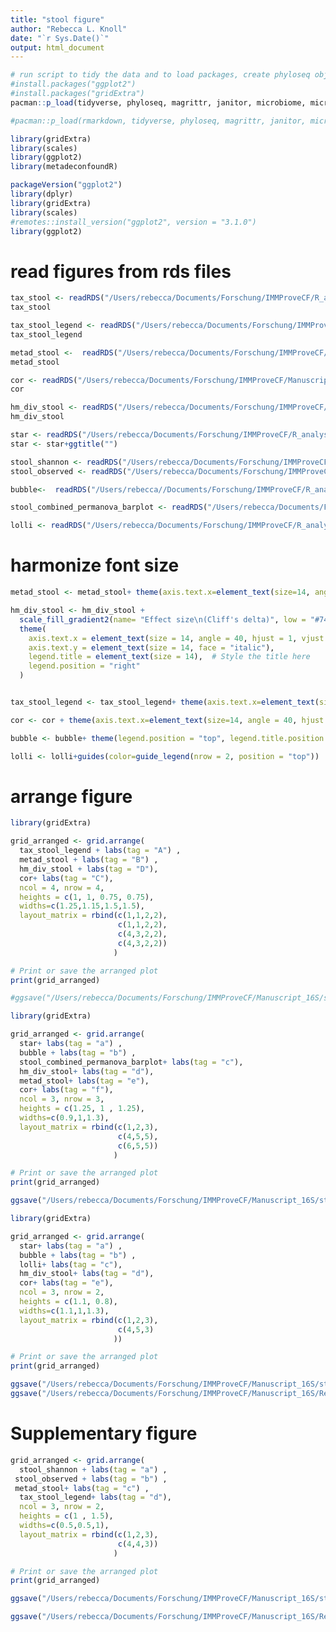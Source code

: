 ```yaml
---
title: "stool figure"
author: "Rebecca L. Knoll"
date: "`r Sys.Date()`"
output: html_document
---
```


```r
# run script to tidy the data and to load packages, create phyloseq object (ps_clean) and load libraries
#install.packages("ggplot2")
#install.packages("gridExtra")
pacman::p_load(tidyverse, phyloseq, magrittr, janitor, microbiome, microViz, knitr, lubridate, naniar, readxl, ggplot2, ggpubr, ggalluvial, metadeconfoundR)

#pacman::p_load(rmarkdown, tidyverse, phyloseq, magrittr, janitor, microbiome, knitr, lubridate, naniar, readxl, ggplot2, ggpubr,rstatix, metadeconfoundR, microViz)

library(gridExtra)
library(scales)
library(ggplot2)
library(metadeconfoundR)

packageVersion("ggplot2")
library(dplyr)
library(gridExtra)
library(scales)
#remotes::install_version("ggplot2", version = "3.1.0")
library(ggplot2)
```

# read figures from rds files
```r
tax_stool <- readRDS("/Users/rebecca/Documents/Forschung/IMMProveCF/R_analysis/figures/relAb_cuneiform_plot_stool_patients.rds")
tax_stool

tax_stool_legend <- readRDS("/Users/rebecca/Documents/Forschung/IMMProveCF/R_analysis/figures/da_stool.rds")
tax_stool_legend

metad_stool <-  readRDS("/Users/rebecca/Documents/Forschung/IMMProveCF/Manuscript_16S/IMMProveCF_public/outputs/stool_metaD_25percentprevalence.rds")
metad_stool

cor <- readRDS("/Users/rebecca/Documents/Forschung/IMMProveCF/Manuscript_16S/IMMProveCF_public/outputs/cor_esch_cale_stool.rds")
cor

hm_div_stool <- readRDS("/Users/rebecca/Documents/Forschung/IMMProveCF/Manuscript_16S/IMMProveCF_public/outputs/stool_div_hm.rds")
hm_div_stool

star <- readRDS("/Users/rebecca/Documents/Forschung/IMMProveCF/R_analysis/figures/starplot_stool.rds")
star <- star+ggtitle("")

stool_shannon <- readRDS("/Users/rebecca/Documents/Forschung/IMMProveCF/R_analysis/figures/stool_shannon.rds")
stool_observed <- readRDS("/Users/rebecca/Documents/Forschung/IMMProveCF/R_analysis/figures/stool_observed.rds")

bubble<-  readRDS("/Users/rebecca//Documents/Forschung/IMMProveCF/R_analysis/rds_files/PERMANOVA_timepoints_stool_woControls.rds")

stool_combined_permanova_barplot <- readRDS("/Users/rebecca/Documents/Forschung/IMMProveCF/R_analysis/rds_files/stool_combined_permanova_barplot.rds")

lolli <- readRDS("/Users/rebecca/Documents/Forschung/IMMProveCF/R_analysis/rds_files/stool_permanova_lollipop_plot.rds")
```

# harmonize font size
```r
metad_stool <- metad_stool+ theme(axis.text.x=element_text(size=14, angle = 40, hjust = 1, vjust = 1.05), axis.text.y=element_text(size=14, face="italic"), legend.title = element_text(size=14), legend.position = "bottom")

hm_div_stool <- hm_div_stool + 
  scale_fill_gradient2(name= "Effect size\n(Cliff's delta)", low = "#746999", high = "#69b3a2", mid = "white", midpoint = 0, guide = guide_colorbar(raster = F))+  # Set the title here
  theme(
    axis.text.x = element_text(size = 14, angle = 40, hjust = 1, vjust = 1.05), 
    axis.text.y = element_text(size = 14, face = "italic"), 
    legend.title = element_text(size = 14),  # Style the title here
    legend.position = "right"
  )


tax_stool_legend <- tax_stool_legend+ theme(axis.text.x=element_text(size=14, angle = 40, hjust = 1, vjust = 1.05), axis.text.y=element_text(size=16, face="italic"), legend.title = element_text(size=14), legend.position = "bottom")

cor <- cor + theme(axis.text.x=element_text(size=14, angle = 40, hjust = 1, vjust = 1.05), axis.text.y=element_text(size=14, face="italic"), legend.title = element_text(size=14), legend.position = "right")+guides(color=guide_legend(nrow = 5, title = "Month from \ntreatment start")) 

bubble <- bubble+ theme(legend.position = "top", legend.title.position = "top") + guides( size=guide_legend(nrow = 2),fill = guide_legend(nrow = 2))

lolli <- lolli+guides(color=guide_legend(nrow = 2, position = "top")) 
```
# arrange figure
```r

library(gridExtra)

grid_arranged <- grid.arrange(
  tax_stool_legend + labs(tag = "A") ,
  metad_stool + labs(tag = "B") ,
  hm_div_stool + labs(tag = "D"),
  cor+ labs(tag = "C"),
  ncol = 4, nrow = 4,
  heights = c(1, 1, 0.75, 0.75),
  widths=c(1.25,1.15,1.5,1.5),
  layout_matrix = rbind(c(1,1,2,2),
                        c(1,1,2,2),
                        c(4,3,2,2),
                        c(4,3,2,2))
                       )

# Print or save the arranged plot
print(grid_arranged)

#ggsave("/Users/rebecca/Documents/Forschung/IMMProveCF/Manuscript_16S/stool_figure.png",grid_arranged, dpi = 300, width = 16, height = 10)
```

```r

library(gridExtra)

grid_arranged <- grid.arrange(
  star+ labs(tag = "a") ,
  bubble + labs(tag = "b") ,
  stool_combined_permanova_barplot+ labs(tag = "c"),
  hm_div_stool+ labs(tag = "d"),
  metad_stool+ labs(tag = "e"),
  cor+ labs(tag = "f"),
  ncol = 3, nrow = 3,
  heights = c(1.25, 1 , 1.25),
  widths=c(0.9,1,1.3),
  layout_matrix = rbind(c(1,2,3),
                        c(4,5,5),
                        c(6,5,5))
                       )

# Print or save the arranged plot
print(grid_arranged)

ggsave("/Users/rebecca/Documents/Forschung/IMMProveCF/Manuscript_16S/stool_figure2.png",grid_arranged, dpi = 300, width = 16, height = 12)
```

```r

library(gridExtra)

grid_arranged <- grid.arrange(
  star+ labs(tag = "a") ,
  bubble + labs(tag = "b") ,
  lolli+ labs(tag = "c"),
  hm_div_stool+ labs(tag = "d"),
  cor+ labs(tag = "e"),
  ncol = 3, nrow = 2,
  heights = c(1.1, 0.8),
  widths=c(1.1,1,1.3),
  layout_matrix = rbind(c(1,2,3),
                        c(4,5,3)
                       ))

# Print or save the arranged plot
print(grid_arranged)

ggsave("/Users/rebecca/Documents/Forschung/IMMProveCF/Manuscript_16S/stool_figure3.png",grid_arranged, dpi = 300, width = 16, height = 10)
ggsave("/Users/rebecca/Documents/Forschung/IMMProveCF/Manuscript_16S/Revision/pdf_figures/Figure3.pdf",grid_arranged, dpi = 300, width = 17, height = 8)
```

# Supplementary figure
```r

grid_arranged <- grid.arrange(
  stool_shannon + labs(tag = "a") ,
 stool_observed + labs(tag = "b") ,
 metad_stool+ labs(tag = "c") ,
  tax_stool_legend+ labs(tag = "d"),
  ncol = 3, nrow = 2,
  heights = c(1 , 1.5),
  widths=c(0.5,0.5,1),
  layout_matrix = rbind(c(1,2,3),
                        c(4,4,3))
                       )

# Print or save the arranged plot
print(grid_arranged)

ggsave("/Users/rebecca/Documents/Forschung/IMMProveCF/Manuscript_16S/stool_supplement_figure.png",grid_arranged, dpi = 300, width = 16, height = 10)

ggsave("/Users/rebecca/Documents/Forschung/IMMProveCF/Manuscript_16S/Revision/pdf_figures/supp_figure4.pdf",grid_arranged, dpi = 300, width = 16, height = 10)
```